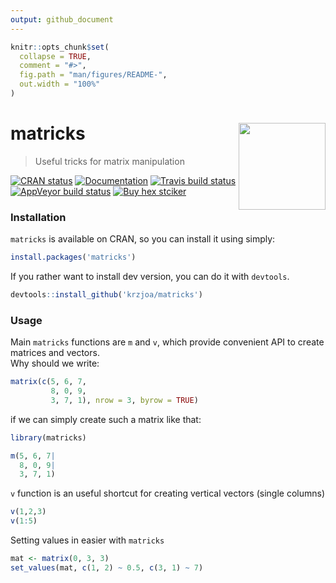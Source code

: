 ```yaml
---
output: github_document
---
```


<!-- README.md is generated from README.Rmd. Please edit that file -->

```r
knitr::opts_chunk$set(
  collapse = TRUE,
  comment = "#>",
  fig.path = "man/figures/README-",
  out.width = "100%"
)
```

# matricks <img src='man/figures/logo.png' align="right" height="139" />
> Useful tricks for matrix manipulation

<!-- badges: start -->
[![CRAN status](https://www.r-pkg.org/badges/version/matricks)](https://CRAN.R-project.org/package=matricks)
[![Documentation](https://img.shields.io/badge/documentation-matricks-orange.svg?colorB=E91E63)](http://krzjoa.github.io/matricks)
[![Travis build status](https://travis-ci.org/krzjoa/matricks.svg?branch=master)](https://travis-ci.org/krzjoa/matricks)
[![AppVeyor build status](https://ci.appveyor.com/api/projects/status/github/krzjoa/matricks?branch=master&svg=true)](https://ci.appveyor.com/project/krzjoa/matricks)
[![Buy hex stciker](https://img.shields.io/badge/buy%20hex-matricks-green)](https://www.redbubble.com/people/krzjoa/works/43111073-matricks-r-package-hex?asc=u&kind=sticker&p=sticker&size=small)
<!-- badges: end -->

### Installation
`matricks` is available on CRAN, so you can install it using simply:
```r
install.packages('matricks')
```
If you rather want to install dev version, you can do it with `devtools`.
```r
devtools::install_github('krzjoa/matricks')
```


### Usage
Main `matricks` functions are `m` and `v`, which provide convenient API to create matrices and vectors.  
Why should we write:
```r
matrix(c(5, 6, 7,
         8, 0, 9,
         3, 7, 1), nrow = 3, byrow = TRUE)
```
if we can simply create such a matrix like that:
```r
library(matricks)

m(5, 6, 7|
  8, 0, 9|
  3, 7, 1)
```

`v` function is an useful shortcut for creating vertical vectors (single columns)
```r
v(1,2,3)
v(1:5)
```

Setting values in easier with `matricks`
```r
mat <- matrix(0, 3, 3)
set_values(mat, c(1, 2) ~ 0.5, c(3, 1) ~ 7)
```
